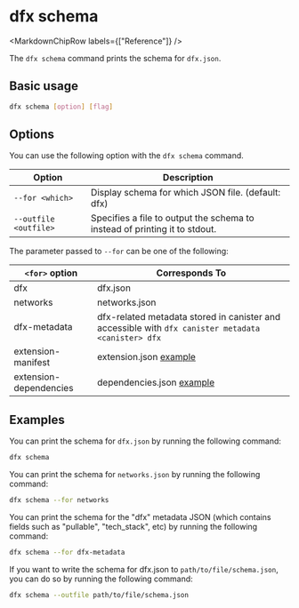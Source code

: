 
# dfx schema

<MarkdownChipRow labels={["Reference"]} />

The `dfx schema` command prints the schema for `dfx.json`.

## Basic usage

``` bash
dfx schema [option] [flag]
```

## Options

You can use the following option with the `dfx schema` command.

| Option                 | Description                                                                |
|------------------------|----------------------------------------------------------------------------|
| `--for <which>`        | Display schema for which JSON file. (default: dfx)                         |
| `--outfile <outfile>`  | Specifies a file to output the schema to instead of printing it to stdout. |

The parameter passed to `--for` can be one of the following:

| `<for>` option         | Corresponds To      |
|------------------------|---------------------|
| dfx                    | dfx.json            |
| networks               | networks.json       |
| dfx-metadata           | dfx-related metadata stored in canister and accessible with `dfx canister metadata <canister> dfx` |
| extension-manifest     | extension.json [example][example-extension-json]    |
| extension-dependencies | dependencies.json [example][example-extension-json]  |

## Examples

You can print the schema for `dfx.json` by running the following command:

``` bash
dfx schema
```

You can print the schema for `networks.json` by running the following command:

``` bash
dfx schema --for networks
```

You can print the schema for the "dfx" metadata JSON (which contains fields such as "pullable", "tech_stack", etc) by running the following command:

``` bash
dfx schema --for dfx-metadata
```

If you want to write the schema for dfx.json to `path/to/file/schema.json`, you can do so by running the following command:

``` bash
dfx schema --outfile path/to/file/schema.json
```

[example-extension-json]: https://raw.githubusercontent.com/dfinity/dfx-extensions/main/extensions/nns/extension.json
[example-dependencies-json]: https://raw.githubusercontent.com/dfinity/dfx-extensions/main/extensions/nns/dependencies.json
